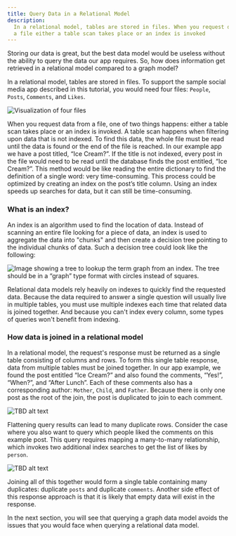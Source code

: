 ```yaml
---
title: Query Data in a Relational Model
description:
  In a relational model, tables are stored in files. When you request data from
  a file either a table scan takes place or an index is invoked
---
```


Storing our data is great, but the best data model would be useless without the
ability to query the data our app requires. So, how does information get
retrieved in a relational model compared to a graph model?

In a relational model, tables are stored in files. To support the sample social
media app described in this tutorial, you would need four files: `People`,
`Posts`, `Comments`, and `Likes`.

![Visualization of four files](/images/data-model/evolution-12.png)

When you request data from a file, one of two things happens: either a table
scan takes place or an index is invoked. A table scan happens when filtering
upon data that is not indexed. To find this data, the whole file must be read
until the data is found or the end of the file is reached. In our example app we
have a post titled, “Ice Cream?”. If the title is not indexed, every post in the
file would need to be read until the database finds the post entitled, “Ice
Cream?”. This method would be like reading the entire dictionary to find the
definition of a single word: very time-consuming. This process could be
optimized by creating an index on the post’s title column. Using an index speeds
up searches for data, but it can still be time-consuming.

### What is an index?

An index is an algorithm used to find the location of data. Instead of scanning
an entire file looking for a piece of data, an index is used to aggregate the
data into "chunks" and then create a decision tree pointing to the individual
chunks of data. Such a decision tree could look like the following:

![Image showing a tree to lookup the term graph from an index. The tree should be in a “graph” type format with circles instead of squares.](/images/data-model/evolution-13.png)

Relational data models rely heavily on indexes to quickly find the requested
data. Because the data required to answer a single question will usually live in
multiple tables, you must use multiple indexes each time that related data is
joined together. And because you can't index every column, some types of queries
won't benefit from indexing.

### How data is joined in a relational model

In a relational model, the request's response must be returned as a single table
consisting of columns and rows. To form this single table response, data from
multiple tables must be joined together. In our app example, we found the post
entitled “Ice Cream?” and also found the comments, “Yes!”, “When?”, and “After
Lunch”. Each of these comments also has a corresponding author: `Mother`,
`Child`, and `Father`. Because there is only one post as the root of the join,
the post is duplicated to join to each comment.

![TBD alt text](/images/data-model/evolution-15.png)

Flattening query results can lead to many duplicate rows. Consider the case
where you also want to query which people liked the comments on this example
post. This query requires mapping a many-to-many relationship, which invokes two
additional index searches to get the list of likes by `person`.

![TBD alt text](/images/data-model/evolution-16.png)

Joining all of this together would form a single table containing many
duplicates: duplicate `posts` and duplicate `comments`. Another side effect of
this response approach is that it is likely that empty data will exist in the
response.

In the next section, you will see that querying a graph data model avoids the
issues that you would face when querying a relational data model.
